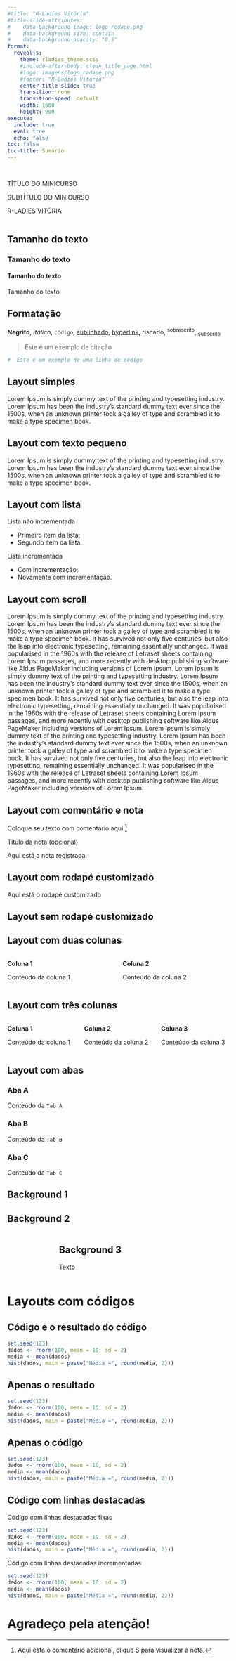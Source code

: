 ```yaml
---
#title: "R-Ladies Vitória"
#title-slide-attributes:
#    data-background-image: logo_rodape.png
#    data-background-size: contain
#    data-background-opacity: "0.5"
format: 
  revealjs:
    theme: rladies_theme.scss
    #include-after-body: clean_title_page.html
    #logo: imagens/logo_rodape.png
    #footer: "R-Ladies Vitória"
    center-title-slide: true
    transition: none
    transition-speed: default
    width: 1600
    height: 900
execute: 
  include: true
  eval: true
  echo: false
toc: false
toc-title: Sumário
---
```


##  {.title 
background-image="imagens/capa_pb.jpg" background-size="contain" background-position="right"
background-color="#2d142e"
}

::::: columns
::: {.column width="65%"}

::: {.titulo-minicurso}
TÍTULO DO MINICURSO
:::

::: {.subtitulo-minicurso}
SUBTÍTULO DO MINICURSO
:::

::: {.rladies}
R-LADIES [VITÓRIA]{.flow}
:::

:::

:::{.column width="30%"}

<!-- <center> -->
<!-- <div class="hexagon"> -->
<!--   <center> -->
<!--   <img src="imagens/ponte.jpg" alt="Logo" /> -->
<!--     </center> -->
<!-- </div> -->
<!-- </center> -->

:::


::::

::: footer
[  ](google.com)
:::


## Tamanho do texto {transition="none"}

### Tamanho do texto

#### Tamanho do texto

Tamanho do texto


## Formatação

**Negrito**, *itálico*, `código`, [sublinhado]{.underline}, [hyperlink](https://rladies.org/), ~~riscado~~, ^sobrescrito^, ~subscrito~

> Este é um exemplo de citação

``` r
#  Este é um exemplo de uma linha de código
```

## Layout simples

Lorem Ipsum is simply dummy text of the printing and typesetting industry. Lorem Ipsum has been the industry's standard dummy text ever since the 1500s, when an unknown printer took a galley of type and scrambled it to make a type specimen book.

## Layout com texto pequeno {.smaller}

Lorem Ipsum is simply dummy text of the printing and typesetting industry. Lorem Ipsum has been the industry's standard dummy text ever since the 1500s, when an unknown printer took a galley of type and scrambled it to make a type specimen book.

## Layout com lista

Lista não incrementada

-   Primeiro item da lista;
-   Segundo item da lista.

Lista incrementada

::: incremental
-   Com incrementação;
-   Novamente com incrementação.
:::

## Layout com scroll {.scrollable}

Lorem Ipsum is simply dummy text of the printing and typesetting industry. Lorem Ipsum has been the industry's standard dummy text ever since the 1500s, when an unknown printer took a galley of type and scrambled it to make a type specimen book. It has survived not only five centuries, but also the leap into electronic typesetting, remaining essentially unchanged. It was popularised in the 1960s with the release of Letraset sheets containing Lorem Ipsum passages, and more recently with desktop publishing software like Aldus PageMaker including versions of Lorem Ipsum. Lorem Ipsum is simply dummy text of the printing and typesetting industry. Lorem Ipsum has been the industry's standard dummy text ever since the 1500s, when an unknown printer took a galley of type and scrambled it to make a type specimen book. It has survived not only five centuries, but also the leap into electronic typesetting, remaining essentially unchanged. It was popularised in the 1960s with the release of Letraset sheets containing Lorem Ipsum passages, and more recently with desktop publishing software like Aldus PageMaker including versions of Lorem Ipsum. Lorem Ipsum is simply dummy text of the printing and typesetting industry. Lorem Ipsum has been the industry's standard dummy text ever since the 1500s, when an unknown printer took a galley of type and scrambled it to make a type specimen book. It has survived not only five centuries, but also the leap into electronic typesetting, remaining essentially unchanged. It was popularised in the 1960s with the release of Letraset sheets containing Lorem Ipsum passages, and more recently with desktop publishing software like Aldus PageMaker including versions of Lorem Ipsum.

## Layout com comentário e nota

Coloque seu texto com comentário aqui.[^1]

[^1]: Aqui está o comentário adicional, clique S para visualizar a nota.

::: aside
Título da nota (opcional)
:::

::: notes
Aqui está a nota registrada.
:::

## Layout com rodapé customizado

::: footer
Aqui está o rodapé customizado
:::

## Layout sem rodapé customizado

::: footer
:::

## Layout com duas colunas

::::: columns
::: {.column width="50%"}
**Coluna 1**

Conteúdo da coluna 1
:::

::: {.column width="50%"}
**Coluna 2**

Conteúdo da coluna 2
:::
:::::

## Layout com três colunas

:::::: columns
::: {.column width="33%"}
**Coluna 1**

Conteúdo da coluna 1
:::

::: {.column width="33%"}
**Coluna 2**

Conteúdo da coluna 2
:::

::: {.column width="33%"}
**Coluna 3**

Conteúdo da coluna 3
:::
::::::

## Layout com abas {.smaller}

::: panel-tabset
### Aba A

Conteúdo da `Tab A`

### Aba B

Conteúdo da `Tab B`

### Aba C

Conteúdo da `Tab C`
:::

## Background 1 {background-color="#803682"}

## {background-image="background02.png" background-size="contain" background-position="left"}

## Background 2 {
background-color="#a7a9ac"
background-image="imagens/ponte4.jpg" background-position="center"
background-opacity="1"
background-repeat="nonrepeat"
}


::: columns
::: {.column width="20%"}
:::

::: {.column width="80%"}

## Background 3 {.r-fit-text}

Texto 

:::
:::



# Layouts com códigos

## Código e o resultado do código

```r
set.seed(123)
dados <- rnorm(100, mean = 10, sd = 2)
media <- mean(dados)
hist(dados, main = paste("Média =", round(media, 2)))
```

## Apenas o resultado

```r
set.seed(123)
dados <- rnorm(100, mean = 10, sd = 2)
media <- mean(dados)
hist(dados, main = paste("Média =", round(media, 2)))
```

## Apenas o código

```r
set.seed(123)
dados <- rnorm(100, mean = 10, sd = 2)
media <- mean(dados)
hist(dados, main = paste("Média =", round(media, 2)))
```

## Código com linhas destacadas

Código com linhas destacadas fixas

```.r
set.seed(123)
dados <- rnorm(100, mean = 10, sd = 2)
media <- mean(dados)
hist(dados, main = paste("Média =", round(media, 2)))
```

Código com linhas destacadas incrementadas

```.r
set.seed(123)
dados <- rnorm(100, mean = 10, sd = 2)
media <- mean(dados)
hist(dados, main = paste("Média =", round(media, 2)))
```





# Agradeço pela atenção! {.center}
